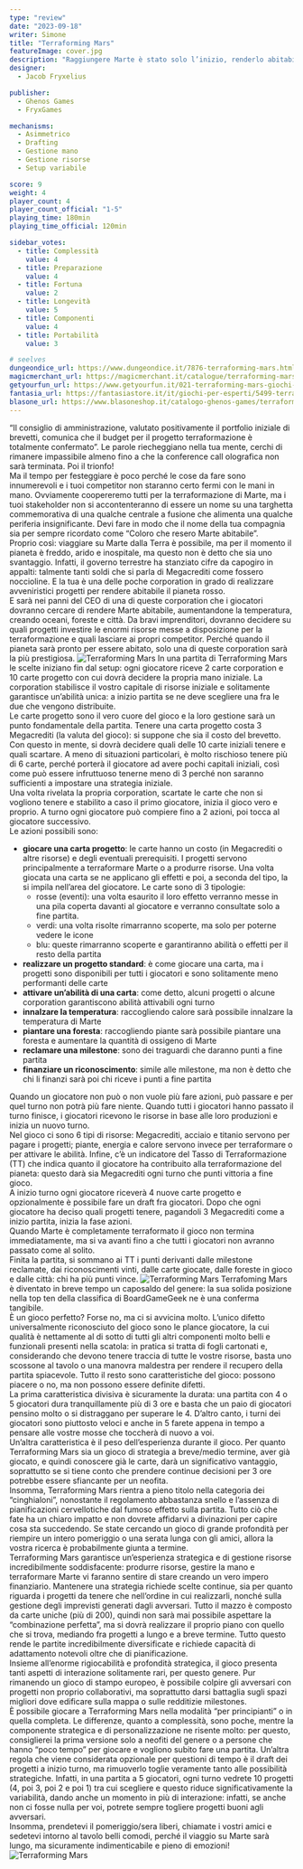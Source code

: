 ```yaml
---
type: "review"
date: "2023-09-18"
writer: Simone
title: "Terraforming Mars"
featureImage: cover.jpg
description: "Raggiungere Marte è stato solo l’inizio, renderlo abitabile garantirà un prospero futuro all’umanità, ma gestire l’appalto per la terraformazione garantirà un prospero futuro alla tua carriera"
designer:
  - Jacob Fryxelius

publisher:
  - Ghenos Games
  - FryxGames

mechanisms:
  - Asimmetrico
  - Drafting
  - Gestione mano
  - Gestione risorse
  - Setup variabile

score: 9
weight: 4
player_count: 4
player_count_official: "1-5"
playing_time: 180min
playing_time_official: 120min

sidebar_votes:
  - title: Complessità
    value: 4
  - title: Preparazione
    value: 4
  - title: Fortuna
    value: 2
  - title: Longevità
    value: 5
  - title: Componenti
    value: 4
  - title: Portabilità
    value: 3

# seelves
dungeondice_url: https://www.dungeondice.it/7876-terraforming-mars.html
magicmerchant_url: https://magicmerchant.it/catalogue/terraforming-mars-47987/
getyourfun_url: https://www.getyourfun.it/021-terraforming-mars-giochi-gestionali.html
fantasia_url: https://fantasiastore.it/it/giochi-per-esperti/5499-terraforming-mars.html
blasone_url: https://www.blasoneshop.it/catalogo-ghenos-games/terraforming-mars-74-2210
---
```


<Setting>
  “Il consiglio di amministrazione, valutato positivamente il portfolio iniziale
  di brevetti, comunica che il budget per il progetto terraformazione è
  totalmente confermato”. Le parole riecheggiano nella tua mente, cerchi di
  rimanere impassibile almeno fino a che la conference call olografica non sarà
  terminata. Poi il trionfo!
  <br />
  Ma il tempo per festeggiare è poco perché le cose da fare sono innumerevoli e
  i tuoi competitor non staranno certo fermi con le mani in mano. Ovviamente
  coopereremo tutti per la terraformazione di Marte, ma i tuoi stakeholder non
  si accontenteranno di essere un nome su una targhetta commemorativa di una
  qualche centrale a fusione che alimenta una qualche periferia insignificante.
  Devi fare in modo che il nome della tua compagnia sia per sempre ricordato
  come “Coloro che resero Marte abitabile”.
  <br />
  Proprio così: viaggiare su Marte dalla Terra è possibile, ma per il momento il
  pianeta è freddo, arido e inospitale, ma questo non è detto che sia uno
  svantaggio. Infatti, il governo terrestre ha stanziato cifre da capogiro in
  appalti: talmente tanti soldi che si parla di Megacrediti come fossero
  noccioline. E la tua è una delle poche corporation in grado di realizzare
  avveniristici progetti per rendere abitabile il pianeta rosso.
  <br />E sarà nei panni del CEO di una di queste corporation che i giocatori dovranno
  cercare di rendere Marte abitabile, aumentandone la temperatura, creando oceani,
  foreste e città. Da bravi imprenditori, dovranno decidere su quali progetti investire
  le enormi risorse messe a disposizione per la terraformazione e quali lasciare
  ai propri competitor. Perché quando il pianeta sarà pronto per essere abitato,
  solo una di queste corporation sarà la più prestigiosa.
</Setting>

<img src="./game1.jpg" alt="Terraforming Mars" />

<Rules>
  In una partita di Terraforming Mars le scelte iniziano fin dal setup: ogni
  giocatore riceve 2 carte corporation e 10 carte progetto con cui dovrà
  decidere la propria mano iniziale. La corporation stabilisce il vostro
  capitale di risorse iniziale e solitamente garantisce un’abilità unica: a
  inizio partita se ne deve scegliere una fra le due che vengono distribuite.
  <br />
  Le carte progetto sono il vero cuore del gioco e la loro gestione sarà un
  punto fondamentale della partita. Tenere una carta progetto costa 3
  Megacrediti (la valuta del gioco): si suppone che sia il costo del brevetto.
  Con questo in mente, si dovrà decidere quali delle 10 carte iniziali tenere e
  quali scartare. A meno di situazioni particolari, è molto rischioso tenere più
  di 6 carte, perché porterà il giocatore ad avere pochi capitali iniziali, così
  come può essere infruttuoso tenerne meno di 3 perché non saranno sufficienti a
  impostare una strategia iniziale.
  <br />
  Una volta rivelata la propria corporation, scartate le carte che non si
  vogliono tenere e stabilito a caso il primo giocatore, inizia il gioco vero e
  proprio. A turno ogni giocatore può compiere fino a 2 azioni, poi tocca al
  giocatore successivo.
  <br />
  Le azioni possibili sono:
  <ul>
    <li>
      <strong>giocare una carta progetto</strong>: le carte hanno un costo (in
      Megacrediti o altre risorse) e degli eventuali prerequisiti. I progetti
      servono principalmente a terraformare Marte o a produrre risorse. Una
      volta giocata una carta se ne applicano gli effetti e poi, a seconda del
      tipo, la si impila nell’area del giocatore. Le carte sono di 3 tipologie:
      <ul>
        <li>
          rosse (eventi): una volta esaurito il loro effetto verranno messe in
          una pila coperta davanti al giocatore e verranno consultate solo a
          fine partita.
        </li>
        <li>
          verdi: una volta risolte rimarranno scoperte, ma solo per poterne
          vedere le icone
        </li>
        <li>
          blu: queste rimarranno scoperte e garantiranno abilità o effetti per
          il resto della partita
        </li>
      </ul>
    </li>
    <li>
      <strong>realizzare un progetto standard</strong>: è come giocare una
      carta, ma i progetti sono disponibili per tutti i giocatori e sono
      solitamente meno performanti delle carte
    </li>
    <li>
      <strong>attivare un’abilità di una carta</strong>: come detto, alcuni
      progetti o alcune corporation garantiscono abilità attivabili ogni turno
    </li>
    <li>
      <strong>innalzare la temperatura</strong>: raccogliendo calore sarà
      possibile innalzare la temperatura di Marte
    </li>
    <li>
      <strong>piantare una foresta</strong>: raccogliendo piante sarà possibile
      piantare una foresta e aumentare la quantità di ossigeno di Marte
    </li>
    <li>
      <strong>reclamare una milestone</strong>: sono dei traguardi che daranno
      punti a fine partita
    </li>
    <li>
      <strong>finanziare un riconoscimento</strong>: simile alle milestone, ma
      non è detto che chi li finanzi sarà poi chi riceve i punti a fine partita
    </li>
  </ul>
  Quando un giocatore non può o non vuole più fare azioni, può passare e per
  quel turno non potrà più fare niente. Quando tutti i giocatori hanno passato
  il turno finisce, i giocatori ricevono le risorse in base alle loro produzioni
  e inizia un nuovo turno.
  <br />
  Nel gioco ci sono 6 tipi di risorse: Megacrediti, acciaio e titanio servono
  per pagare i progetti; piante, energia e calore servono invece per
  terraformare o per attivare le abilità. Infine, c’è un indicatore del Tasso di
  Terraformazione (TT) che indica quanto il giocatore ha contribuito alla
  terraformazione del pianeta: questo darà sia Megacrediti ogni turno che punti
  vittoria a fine gioco.
  <br />
  A inizio turno ogni giocatore riceverà 4 nuove carte progetto e opzionalmente
  è possibile fare un draft fra giocatori. Dopo che ogni giocatore ha deciso
  quali progetti tenere, pagandoli 3 Megacrediti come a inizio partita, inizia
  la fase azioni.
  <br />
  Quando Marte è completamente terraformato il gioco non termina immediatamente,
  ma si va avanti fino a che tutti i giocatori non avranno passato come al
  solito.
  <br />
  Finita la partita, si sommano ai TT i punti derivanti dalle milestone
  reclamate, dai riconoscimenti vinti, dalle carte giocate, dalle foreste in
  gioco e dalle città: chi ha più punti vince.
</Rules>

<img src="./game2.jpg" alt="Terraforming Mars" />

<Feedback>
  Terrafoming Mars è diventato in breve tempo un caposaldo del genere: la sua
  solida posizione nella top ten della classifica di BoardGameGeek ne è una
  conferma tangibile.
  <br />
  È un gioco perfetto? Forse no, ma ci si avvicina molto. L’unico difetto
  universalmente riconosciuto del gioco sono le plance giocatore, la cui qualità
  è nettamente al di sotto di tutti gli altri componenti molto belli e
  funzionali presenti nella scatola: in pratica si tratta di fogli cartonati e,
  considerando che devono tenere traccia di tutte le vostre risorse, basta uno
  scossone al tavolo o una manovra maldestra per rendere il recupero della
  partita spiacevole. Tutto il resto sono caratteristiche del gioco: possono
  piacere o no, ma non possono essere definite difetti.
  <br />
  La prima caratteristica divisiva è sicuramente la durata: una partita con 4 o
  5 giocatori dura tranquillamente più di 3 ore e basta che un paio di giocatori
  pensino molto o si distraggano per superare le 4. D’altro canto, i turni dei
  giocatori sono piuttosto veloci e anche in 5 farete appena in tempo a pensare
  alle vostre mosse che toccherà di nuovo a voi.
  <br />
  Un’altra caratteristica è il peso dell’esperienza durante il gioco. Per quanto
  Terraforming Mars sia un gioco di strategia a breve/medio termine, aver già
  giocato, e quindi conoscere già le carte, darà un significativo vantaggio,
  soprattutto se si tiene conto che prendere continue decisioni per 3 ore
  potrebbe essere sfiancante per un neofita.
  <br />
  Insomma, Terraforming Mars rientra a pieno titolo nella categoria dei
  “cinghialoni”, nonostante il regolamento abbastanza snello e l’assenza di
  pianificazioni cervellotiche dal fumoso effetto sulla partita. Tutto ciò che
  fate ha un chiaro impatto e non dovrete affidarvi a divinazioni per capire
  cosa sta succedendo. Se state cercando un gioco di grande profondità per
  riempire un intero pomeriggio o una serata lunga con gli amici, allora la
  vostra ricerca è probabilmente giunta a termine.
  <br />
  Terraforming Mars garantisce un’esperienza strategica e di gestione risorse
  incredibilmente soddisfacente: produrre risorse, gestire la mano e
  terraformare Marte vi faranno sentire di stare creando un vero impero
  finanziario. Mantenere una strategia richiede scelte continue, sia per quanto
  riguarda i progetti da tenere che nell’ordine in cui realizzarli, nonché sulla
  gestione degli imprevisti generati dagli avversari. Tutto il mazzo è composto
  da carte uniche (più di 200), quindi non sarà mai possibile aspettare la
  “combinazione perfetta”, ma si dovrà realizzare il proprio piano con quello
  che si trova, mediando fra progetti a lungo e a breve termine. Tutto questo
  rende le partite incredibilmente diversificate e richiede capacità di
  adattamento notevoli oltre che di pianificazione.
  <br />
  Insieme all’enorme rigiocabilità e profondità strategica, il gioco presenta
  tanti aspetti di interazione solitamente rari, per questo genere. Pur
  rimanendo un gioco di stampo europeo, è possibile colpire gli avversari con
  progetti non proprio collaborativi, ma soprattutto darsi battaglia sugli spazi
  migliori dove edificare sulla mappa o sulle redditizie milestones.
  <br />
  È possibile giocare a Terraforming Mars nella modalità “per principianti” o in
  quella completa. Le differenze, quanto a complessità, sono poche, mentre la
  componente strategica e di personalizzazione ne risente molto: per questo,
  consiglierei la prima versione solo a neofiti del genere o a persone che hanno
  “poco tempo” per giocare e vogliono subito fare una partita. Un’altra regola
  che viene considerata opzionale per questioni di tempo è il draft dei progetti
  a inizio turno, ma rimuoverlo toglie veramente tanto alle possibilità
  strategiche. Infatti, in una partita a 5 giocatori, ogni turno vedrete 10
  progetti (4, poi 3, poi 2 e poi 1) tra cui scegliere e questo riduce
  significativamente la variabilità, dando anche un momento in più di
  interazione: infatti, se anche non ci fosse nulla per voi, potrete sempre
  togliere progetti buoni agli avversari.
  <br />
  Insomma, prendetevi il pomeriggio/sera liberi, chiamate i vostri amici e
  sedetevi intorno al tavolo belli comodi, perché il viaggio su Marte sarà
  lungo, ma sicuramente indimenticabile e pieno di emozioni!
</Feedback>

<img src="./game3.jpg" alt="Terraforming Mars" />
